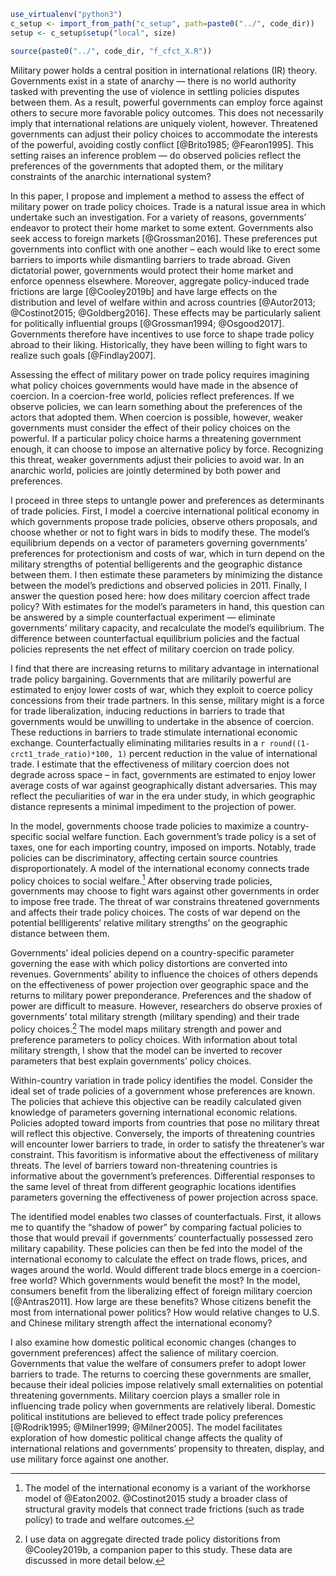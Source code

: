 ```r

use_virtualenv("python3")
c_setup <- import_from_path("c_setup", path=paste0("../", code_dir))
setup <- c_setup$setup("local", size)

source(paste0("../", code_dir, "f_cfct_X.R"))

```

Military power holds a central position in international relations (IR) theory. Governments exist in a state of anarchy — there is no world authority tasked with preventing the use of violence in settling policies disputes between them. As a result, powerful governments can employ force against others to secure more favorable policy outcomes. This does not necessarily imply that international relations are uniquely violent, however. Threatened governments can adjust their policy choices to accommodate the interests of the powerful, avoiding costly conflict [@Brito1985; @Fearon1995]. This setting raises an inference problem — do observed policies reflect the preferences of the governments that adopted them, or the military constraints of the anarchic international system?

In this paper, I propose and implement a method to assess the effect of military power on trade policy choices. Trade is a natural issue area in which undertake such an investigation. For a variety of reasons, governments' endeavor to protect their home market to some extent. Governments also seek access to foreign markets [@Grossman2016]. These preferences put governments into conflict with one another -- each would like to erect some barriers to imports while dismantling barriers to trade abroad. Given dictatorial power, governments would protect their home market and enforce openness elsewhere. Moreover, aggregate policy-induced trade frictions are large [@Cooley2019b] and have large effects on the distribution and level of welfare within and across countries [@Autor2013; @Costinot2015; @Goldberg2016]. These effects may be particularly salient for politically influential groups [@Grossman1994; @Osgood2017]. Governments therefore have incentives to use force to shape trade policy abroad to their liking. Historically, they have been willing to fight wars to realize such goals [@Findlay2007].

Assessing the effect of military power on trade policy requires imagining what policy choices governments would have made in the absence of coercion. In a coercion-free world, policies reflect preferences. If we observe policies, we can learn something about the preferences of the actors that adopted them. When coercion is possible, however, weaker governments must consider the effect of their policy choices on the powerful. If a particular policy choice harms a threatening government enough, it can choose to impose an alternative policy by force. Recognizing this threat, weaker governments adjust their policies to avoid war. In an anarchic world, policies are jointly determined by both power and preferences.  

I proceed in three steps to untangle power and preferences as determinants of trade policies. First, I model a coercive international political economy in which governments propose trade policies, observe others proposals, and choose whether or not to fight wars in bids to modify these. The model's equilibrium depends on a vector of parameters governing governments' preferences for protectionism and costs of war, which in turn depend on the military strengths of potential belligerents and the geographic distance between them. I then estimate these parameters by minimizing the distance between the model's predictions and observed policies in 2011. Finally, I answer the question posed here: how does military coercion affect trade policy? With estimates for the model's parameters in hand, this question can be answered by a simple counterfactual experiment — eliminate governments' military capacity, and recalculate the model's equilibrium. The difference between counterfactual equilibrium policies and the factual policies represents the net effect of military coercion on trade policy.

I find that there are increasing returns to military advantage in international trade policy bargaining. Governments that are militarily powerful are estimated to enjoy lower costs of war, which they exploit to coerce policy concessions from their trade partners. In this sense, military might is a force for trade liberalization, inducing reductions in barriers to trade that governments would be unwilling to undertake in the absence of coercion. These reductions in barriers to trade stimulate international economic exchange. Counterfactually eliminating militaries results in a `r round((1-crct1_trade_ratio)*100, 1)` percent reduction in the value of international trade. I estimate that the effectiveness of military coercion does not degrade across space -- in fact, governments are estimated to enjoy lower average costs of war against geographically distant adversaries. This may reflect the peculiarities of war in the era under study, in which geographic distance represents a minimal impediment to the projection of power. 

In the model, governments choose trade policies to maximize a country-specific social welfare function. Each government's trade policy is a set of taxes, one for each importing country, imposed on imports. Notably, trade policies can be discriminatory, affecting certain source countries disproportionately. A model of the international economy connects trade policy choices to social welfare.^[The model of the international economy is a variant of the workhorse model of @Eaton2002. @Costinot2015 study a broader class of structural gravity models that connect trade frictions (such as trade policy) to trade and welfare outcomes.] After observing trade policies, governments may choose to fight wars against other governments in order to impose free trade. The threat of war constrains threatened governments and affects their trade policy choices. The costs of war depend on the potential bellligerents' relative military strengths' on the geographic distance between them.

Governments' ideal policies depend on a country-specific parameter governing the ease with which policy distortions are converted into revenues. Governments' ability to influence the choices of others depends on the effectiveness of power projection over geographic space and the returns to military power preponderance. Preferences and the shadow of power are difficult to measure. However, researchers do observe proxies of governments' total military strength (military spending) and their trade policy choices.^[I use data on aggregate directed trade policy distoritions from @Cooley2019b, a companion paper to this study. These data are discussed in more detail below.] The model maps military strength and power and preference parameters to policy choices. With information about total military strength, I show that the model can be inverted to recover parameters that best explain governments' policy choices. 

Within-country variation in trade policy identifies the model. Consider the ideal set of trade policies of a government whose preferences are known. The policies that achieve this objective can be readily calculated given knowledge of parameters governing international economic relations. Policies adopted toward imports from countries that pose no military threat will reflect this objective. Conversely, the imports of threatening countries will encounter lower barriers to trade, in order to satisfy the threatener's war constraint. This favoritism is informative about the effectiveness of military threats. The level of barriers toward non-threatening countries is informative about the government's preferences. Differential responses to the same level of threat from different geographic locations identifies parameters governing the effectiveness of power projection across space.

The identified model enables two classes of counterfactuals. First, it allows me to quantify the "shadow of power" by comparing factual policies to those that would prevail if governments' counterfactually possessed zero military capability. These policies can then be fed into the model of the international economy to calculate the effect on trade flows, prices, and wages around the world. Would different trade blocs emerge in a coercion-free world? Which governments would benefit the most? In the model, consumers benefit from the liberalizing effect of foreign military coercion [@Antras2011]. How large are these benefits? Whose citizens benefit the most from international power politics? How would relative changes to U.S. and Chinese military strength affect the international economy?

I also examine how domestic political economic changes (changes to government preferences) affect the salience of military coercion. Governments that value the welfare of consumers prefer to adopt lower barriers to trade. The returns to coercing these governments are smaller, because their ideal policies impose relatively small externalities on potential threatening governments. Military coercion plays a smaller role in influencing trade policy when governments are relatively liberal. Domestic political institutions are believed to effect trade policy preferences [@Rodrik1995; @Milner1999; @Milner2005]. The model facilitates exploration of how domestic political change affects the quality of international relations and governments' propensity to threaten, display, and use military force against one another. 